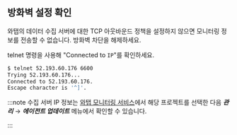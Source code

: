 ## 방화벽 설정 확인

와탭의 데이터 수집 서버에 대한 TCP 아웃바운드 정책을 설정하지 않으면 모니터링 정보를 전송할 수 없습니다. 방화벽 차단을 해제하세요.

telnet 명령을 사용해 "Connected to ```IP```"를 확인하세요.

```sh
$ telnet 52.193.60.176 6600
Trying 52.193.60.176...
Connected to 52.193.60.176.
Escape character is '^]'.
```

:::note
수집 서버 IP 정보는 [와탭 모니터링 서비스](https://service.whatap.io/)에서 해당 프로젝트를 선택한 다음 ***관리*** → ***에이전트 업데이트*** 메뉴에서 확인할 수 있습니다.
<!-- 메뉴 경로 확인 필요 -->
:::